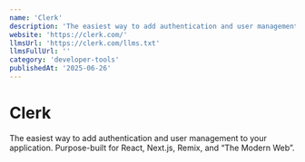 ```yaml
---
name: 'Clerk'
description: 'The easiest way to add authentication and user management to your application. Purpose-built for React, Next.js, Remix, and “The Modern Web”.'
website: 'https://clerk.com/'
llmsUrl: 'https://clerk.com/llms.txt'
llmsFullUrl: ''
category: 'developer-tools'
publishedAt: '2025-06-26'
---
```


# Clerk

The easiest way to add authentication and user management to your application. Purpose-built for React, Next.js, Remix, and “The Modern Web”.
